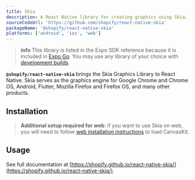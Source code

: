 ```yaml
---
title: Skia
description: A React Native library for creating graphics using Skia.
sourceCodeUrl: 'https://github.com/shopify/react-native-skia'
packageName: '@shopify/react-native-skia'
platforms: ['android', 'ios', 'web']
---
```



> **info** This library is listed in the Expo SDK reference because it is included in [Expo Go](/get-started/expo-go/). You may use any library of your choice with [development builds](/develop/development-builds/introduction/).

**`@shopify/react-native-skia`** brings the Skia Graphics Library to React Native. Skia serves as the graphics engine for Google Chrome and Chrome OS, Android, Flutter, Mozilla Firefox and Firefox OS, and many other products.

## Installation

<APIInstallSection href="https://shopify.github.io/react-native-skia/docs/getting-started/installation/" />

> **Additional setup required for web**: if you want to use Skia on web, you will need to follow [web installation instructions](https://shopify.github.io/react-native-skia/docs/getting-started/web/#expo) to load CanvasKit.

## Usage

See full documentation at [https://shopify.github.io/react-native-skia/](https://shopify.github.io/react-native-skia/).

